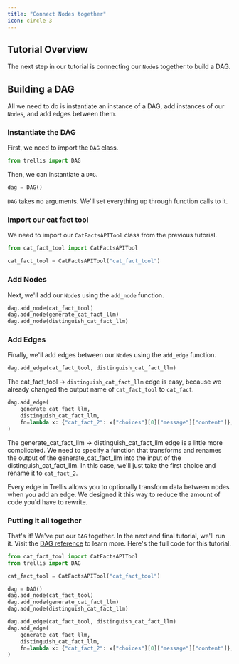 ```yaml
---
title: "Connect Nodes together"
icon: circle-3
---
```


## Tutorial Overview
The next step in our tutorial is connecting our `Node`s together to build a DAG.

## Building a DAG
All we need to do is instantiate an instance of a DAG, add instances of our `Node`s, and add edges between them.

### Instantiate the DAG
First, we need to import the `DAG` class.
```python example_dag.py
from trellis import DAG
```

Then, we can instantiate a `DAG`.
```python example_dag.py
dag = DAG()
```
`DAG` takes no arguments. We'll set everything up through function calls to it.

### Import our cat fact tool
We need to import our `CatFactsAPITool` class from the previous tutorial.
```python example_dag.py
from cat_fact_tool import CatFactsAPITool

cat_fact_tool = CatFactsAPITool("cat_fact_tool")
```

### Add Nodes
Next, we'll add our `Node`s using the `add_node` function.
```python example_dag.py
dag.add_node(cat_fact_tool)
dag.add_node(generate_cat_fact_llm)
dag.add_node(distinguish_cat_fact_llm)
```

### Add Edges
Finally, we'll add edges between our `Node`s using the `add_edge` function.
```python example_dag.py
dag.add_edge(cat_fact_tool, distinguish_cat_fact_llm)
```
The cat_fact_tool -> `distinguish_cat_fact_llm` edge is easy, because we already changed the output name of `cat_fact_tool` to `cat_fact`.

```python example_dag.py
dag.add_edge(
    generate_cat_fact_llm,
    distinguish_cat_fact_llm,
    fn=lambda x: {"cat_fact_2": x["choices"][0]["message"]["content"]},
)
```
The generate_cat_fact_llm -> distinguish_cat_fact_llm edge is a little more complicated. We need to specify a function that transforms and renames
the output of the generate_cat_fact_llm into the input of the distinguish_cat_fact_llm. In this case, we'll just take the first choice
and rename it to `cat_fact_2`.

Every edge in Trellis allows you to optionally transform data between nodes when you add an edge. We designed it this way to reduce the amount
of code you'd have to rewrite.

### Putting it all together
That's it! We've put our `DAG` together. In the next and final tutorial, we'll run it. Visit the [DAG reference](../reference/dag) to learn more. Here's the full code for this tutorial.
```python example_dag.py
from cat_fact_tool import CatFactsAPITool
from trellis import DAG

cat_fact_tool = CatFactsAPITool("cat_fact_tool")

dag = DAG()
dag.add_node(cat_fact_tool)
dag.add_node(generate_cat_fact_llm)
dag.add_node(distinguish_cat_fact_llm)

dag.add_edge(cat_fact_tool, distinguish_cat_fact_llm)
dag.add_edge(
    generate_cat_fact_llm,
    distinguish_cat_fact_llm,
    fn=lambda x: {"cat_fact_2": x["choices"][0]["message"]["content"]},
)
```